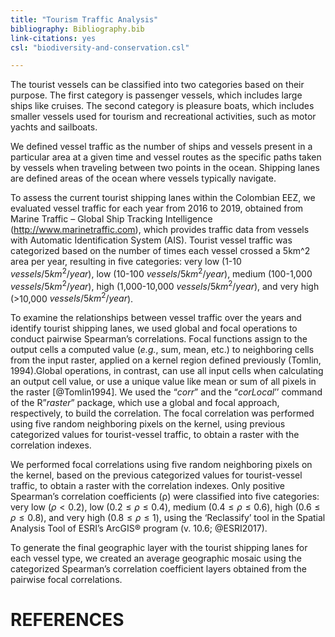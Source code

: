 ```yaml
---
title: "Tourism Traffic Analysis"
bibliography: Bibliography.bib
link-citations: yes
csl: "biodiversity-and-conservation.csl"

---
```

The tourist vessels can be classified into two categories based on their purpose. The first category is passenger vessels, which includes large ships like cruises. The second category is pleasure boats, which includes smaller vessels used for tourism and recreational activities, such as motor yachts and sailboats.

We defined vessel traffic as the number of ships and vessels present in a particular area at a given time and vessel routes as the specific paths taken by vessels when traveling between two points in the ocean. Shipping lanes are defined areas of the ocean where vessels typically navigate.

To assess the current tourist shipping lanes within the Colombian EEZ, we evaluated vessel traffic for each year from 2016 to 2019, obtained from Marine Traffic -- Global Ship Tracking Intelligence (<http://www.marinetraffic.com>), which provides traffic data from vessels with Automatic Identification System (AIS). Tourist vessel traffic was categorized based on the number of times each vessel crossed a 5km^2 area per year, resulting in five categories: very low (1-10 $vessels/5km^2/year$), low (10-100 $vessels/5km^2/year$), medium (100-1,000 $vessels/5km^2/year$), high (1,000-10,000 $vessels/5km^2/year$), and very high (>10,000 $vessels/5km^2/year$).

To examine the relationships between vessel traffic over the years and identify tourist shipping lanes, we used global and focal operations to conduct pairwise Spearman's correlations. Focal functions assign to the output cells a computed value (*e.g.*, sum, mean, etc.) to neighboring cells from the input raster, applied on a kernel region defined previously (Tomlin, 1994).Global operations, in contrast, can use all input cells when calculating an output cell value, or use a unique value like mean or sum of all pixels in the raster [@Tomlin1994]. We used the "*corr*" and the "*corLocal*'' command of the R"*raster*" package, which use a global and focal approach, respectively, to build the correlation. The focal correlation was performed using five random neighboring pixels on the kernel, using previous categorized values for tourist-vessel traffic, to obtain a raster with the correlation indexes.

We performed focal correlations using five random neighboring pixels on the kernel, based on the previous categorized values for tourist-vessel traffic, to obtain a raster with the correlation indexes. Only positive Spearman's correlation coefficients (ρ) were classified into five categories: very low ($ρ < 0.2$), low ($0.2 ≤ ρ ≤ 0.4$), medium ($0.4 ≤ ρ ≤ 0.6$), high ($0.6 ≤ ρ ≤ 0.8$), and very high ($0.8 ≤ ρ ≤ 1$), using the 'Reclassify' tool in the Spatial Analysis Tool of ESRI's ArcGIS® program (v. 10.6; @ESRI2017).


To generate the final geographic layer with the tourist shipping lanes for each vessel type, we created an average geographic mosaic using the categorized Spearman's correlation coefficient layers obtained from the pairwise focal correlations.




# REFERENCES

::: {#refs}
:::

\pagebreak